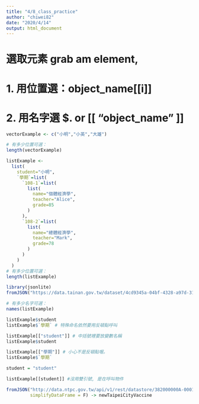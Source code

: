 ```yaml
---
title: "4/8_class_practice"
author: "chiwei82"
date: "2020/4/14"
output: html_document
---
```


# 選取元素 grab am element, 
# 1. 用位置選：object_name[[i]]
# 2. 用名字選 $. or [[ "object_name" ]]

```r
vectorExample <- c("小明","小英","大雄")

# 有多少位置可選：
length(vectorExample)
```

```r
listExample <- 
  list(
    student="小明",
    `學期`=list(
      `108-1`=list(
        list(
          name="個體經濟學",
          teacher="Alice",
          grade=85
        )
      ),
      `108-2`=list(
        list(
          name="總體經濟學",
          teacher="Mark",
          grade=78
        )
      )
    )
  )
# 有多少位置可選：
length(listExample)
```

```r
library(jsonlite)
fromJSON("https://data.tainan.gov.tw/dataset/4cd9345a-04bf-4328-a97d-314ff78b4763/resource/afc025fc-1ef4-447c-b785-a680391d0ca1/download/tnsport2.json", simplifyDataFrame = F) -> tainanSportsMap

```

```r
# 有多少名字可選：
names(listExample)
```

```r
listExample$student
listExample$`學期` # 特殊命名依然要用反頓點呼叫

```


```r
listExample[["student"]] # 中括號裡要放變數名稱
listExample$student

listExample[["學期"]] # 小心不是反頓點喔。
listExample$`學期`

student = "student"

listExample[[student]] #沒用雙引號, 是在呼叫物件
```

```r
fromJSON("http://data.ntpc.gov.tw/api/v1/rest/datastore/382000000A-000157-002",
         simplifyDataFrame = F) -> newTaipeiCityVaccine
```

































